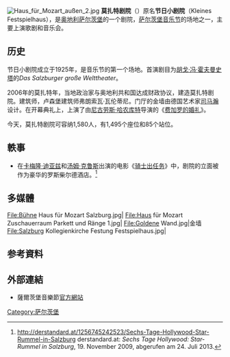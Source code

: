 {{coord|47|47|52|N|13|02|33|E|region:AT-5_type:landmark_source:dewiki|display=title}}
[[File:Haus_für_Mozart_außen_2.jpg|thumb]]
'''莫扎特剧院'''（{{lang-de|Haus für Mozart}}）原名'''节日小剧院'''（Kleines Festspielhaus），是[[奥地利|奥地利]][[萨尔茨堡|萨尔茨堡]]的一个剧院，[[萨尔茨堡音乐节|萨尔茨堡音乐节]]的场地之一，主要上演歌剧和音乐会。

== 历史 ==
节日小剧院成立于1925年，是音乐节的第一个场地。首演剧目为[[胡戈·冯·霍夫曼史塔|胡戈·冯·霍夫曼史塔]]的''Das Salzburger große Welttheater''。

2006年的莫扎特年，当地政治家与奥地利共和国达成财政协议，建造莫扎特剧院。建筑师{{link-en|威廉·霍茨鮑爾|Wilhelm Holzbauer}}，卢森堡建筑师弗朗索瓦·瓦伦蒂尼。门厅的金墙由德国艺术家[[司马瀚|司马瀚]]设计。在开幕典礼上，上演了由[[尼古劳斯·哈农库特|尼古劳斯·哈农库特]]导演的《[[费加罗的婚礼|费加罗的婚礼]]》。

今天，莫扎特剧院可容纳1,580人，有1,495个座位和85个站位。

== 軼事 ==
* 在[[卡梅隆·迪亚兹|卡梅隆·迪亚兹]]和[[汤姆·克鲁斯|汤姆·克鲁斯]]出演的电影《[[骑士出任务|骑士出任务]]》中，剧院的立面被作为豪华的罗斯柴尔德酒店。<ref>http://derstandard.at/1256745242523/Sechs-Tage-Hollywood-Star-Rummel-in-Salzburg {{Wayback|url=http://derstandard.at/1256745242523/Sechs-Tage-Hollywood-Star-Rummel-in-Salzburg |date=20181002020210 }} derstandard.at: ''Sechs Tage Hollywood: Star-Rummel in Salzburg'', 19. November 2009, abgerufen am 24. Juli 2013.</ref>

== 多媒體 ==
<gallery>
File:Bühne Haus für Mozart Salzburg.jpg|
File:Haus für Mozart Zuschauerraum Parkett und Ränge 1.jpg|
File:Goldene Wand.jpg|金墙
File:Salzburg Kollegienkirche Festung Festspielhaus.jpg|
</gallery>

== 参考資料 ==
{{Reflist}}

== 外部連結 ==
* 薩爾茨堡音樂節[http://www.salzburgfestival.at 官方網站] {{Wayback|url=http://www.salzburgfestival.at/ |date=20080301140219 }}

{{classical-music-stub}}

[[Category:萨尔茨堡|Category:萨尔茨堡]]
